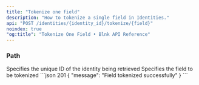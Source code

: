 ```yaml
---
title: "Tokenize one field"
description: "How to tokenize a single field in Identities."
api: "POST /identities/{identity_id}/tokenize/{field}"
noindex: true
"og:title": "Tokenize One Field • Blnk API Reference"
---
```




<Key />

### Path
<ParamField path="identity_id" type="string">
  Specifies the unique ID of the identity being retrieved
</ParamField>
<ParamField path="field" type="string">
  Specifies the field to be tokenized
</ParamField>

<ResponseExample>
```json 201
{
    "message": "Field tokenized successfully"
}
```
</ResponseExample>

<NeedHelp />